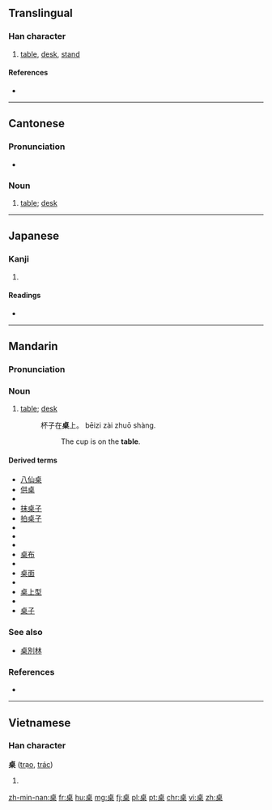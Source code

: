 {{also|棹}}
==Translingual==

{{rfe|lang=mul}}

===Han character===
{{Han char|rn=75|rad=木|as=06|sn=10|four=2190<sub>4</sub>|canj=卜日木 (YAD)}}

# [[table]], [[desk]], [[stand]]

====References====
* {{Han ref|kx=0525.130|dkj=14766|dj=0914.080|hdz=21198.010|uh=684C|ud=26700|bh=AEE0|bd=44768}}

----

==Cantonese==

===Pronunciation===
* {{IPA|/tsʰœ̄ːk/|/tsœ̄ːk/|lang=yue}}

===Noun===
{{yue-noun|ts|jyut=coek3}}
{{head|yue|noun|traditional and simplified||Jyutping|coek3|or|zoek3}}
{{yue-hanzi|y=cheuk3,jeuk3}}

# [[table]]; [[desk]]

----

==Japanese==

===Kanji===
{{ja-kanji|grade=}}

# {{defn|lang=ja|sort=木06}}

====Readings====
* {{ja-readings|on=[[たく]] (taku)|kun=}}

----

==Mandarin==

===Pronunciation===
{{Pinyin-IPA|zhuō}}

===Noun===
{{cmn-noun|ts|pin=zhuō|pint=zhuo1}}

# [[table]]; [[desk]]
#: 杯子在'''桌'''上。  bēizi zài zhuō shàng.
#:: The cup is on the '''table'''.

====Derived terms====
* [[八仙桌]]
* [[供桌]]
* {{zh-ts|課桌|课桌}}
* [[抹桌子]]
* [[拍桌子]]
* {{zh-ts|書桌|书桌}}
* {{zh-ts|圓桌|圆桌}}
* {{zh-ts|圓桌會議|圆桌会议}}
* [[桌布]]
* {{zh-ts|桌燈|桌灯}}
* [[桌面]]
* {{zh-ts|桌面系統|桌面系统}}
* [[桌上型]]
* {{zh-ts|桌上型電腦|桌上型电脑}}
* [[桌子]]

===See also===
* [[桌別林]]

===References===
* {{cite web
| url = http://tatoeba.org/eng/sentences/search?query=桌&from=cmn&to=und
| title = Sentences with 桌
| work = Tatoeba
| accessdate = 2014-03-16}}

----

==Vietnamese==

===Han character===
'''桌''' ([[trạo]], [[trác]])

# {{defn|lang=vi}}

[[zh-min-nan:桌]]
[[fr:桌]]
[[hu:桌]]
[[mg:桌]]
[[fj:桌]]
[[pl:桌]]
[[pt:桌]]
[[chr:桌]]
[[vi:桌]]
[[zh:桌]]